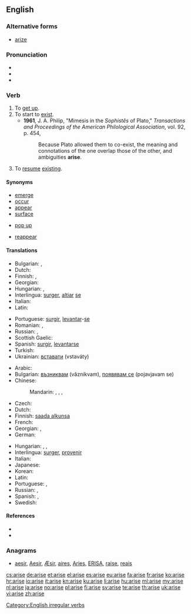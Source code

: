 {{also|ärise}}
==English==

===Alternative forms===
* [[arize]] {{qualifier|obsolete}}

===Pronunciation===
* {{IPA|/əˈraɪz/}}
* {{audio|en-us-arise.ogg|Audio (US)}}
* {{rhymes|aɪz}}

===Verb===
{{en-verb|arises|arising|arose|arisen}}

# To [[get up]].
# To start to [[exist]].
#* '''1961''', J. A. Philip,  "Mimesis in the ''Sophistês'' of Plato," ''Transactions and Proceedings of the American Philological Association'', vol. 92, p. 454,
#*: Because Plato allowed them to co-exist, the meaning and connotations of the one overlap those of the other, and ambiguities '''arise'''.
# To [[resume]] [[exist]]ing.

====Synonyms====
* [[emerge]]
* [[occur]]
* [[appear]]
* [[surface#Verb|surface]]
* {{idiomatic}} [[pop up]]
* {{sense|resume existing}} [[reappear]]

====Translations====
{{trans-top|get up, stand up}}
* Bulgarian: {{t+|bg|излизам|tr=izlizam}}, {{t+|bg|произлизам|tr=proizlizam}}
* Dutch: {{t+|nl|opstaan}}
* Finnish: {{t+|fi|nousta}}, {{t+|fi|syntyä}}
* Georgian: {{t|ka|ადგომა|sc=Geor}}
* Hungarian: {{t+|hu|felkel}}, {{t|hu|felemelkedik}}
* Interlingua: [[surger]], [[altiar]] [[se]]
* Italian: {{t+|it|sorgere}}
* Latin: {{t-|la|surgere}}
{{trans-mid}}
* Portuguese: [[surgir]], [[levantar]]-[[se#Portuguese|se]]
* Romanian: {{t-|ro|ridica}},  {{t-|ro|scula}}
* Russian: {{t|ru|вставать|tr=vstavát’|sc=Cyrl}} {{impf}}, {{t|ru|встать|tr=vstat'|sc=Cyrl}} {{pf.}}
* Scottish Gaelic: {{t|gd|èirich}}
* Spanish: [[surgir]], [[levantar]][[se#Spanish|se]]
* Turkish: {{t+|tr|kalkmak}}
* Ukrainian: [[вставати]] (vstaváty)
{{trans-bottom}}

{{trans-top|start to exist, originate}}
* Arabic: {{t|ar|نهض|tr=náhaɖa|sc=Arab}}
* Bulgarian: [[възниквам]] (vǎznikvam), [[появявам се]] (pojavjavam se)
* Chinese:
*: Mandarin: {{t|zh|起來|sc=Hani}}, {{t|zh|起来|tr=qǐlái|sc=Hani}}, {{t|zh|產生|sc=Hani}}, {{t|zh|产生|tr=chǎnshēng|sc=Hani}}
* Czech: {{t+|cs|vzniknout}}
* Dutch: {{t+|nl|ontstaan}}
* Finnish: [[saada alkunsa]]
* French: {{t+|fr|surgir}}
* Georgian: {{t|ka|აღმოცენება|sc=Geor}}, {{t|ka|წამოჭრა|sc=Geor}}
* German: {{t+|de|entstehen}}
{{trans-mid}}
* Hungarian: {{t|hu|fakad}}, {{t+|hu|ered}}, {{t+|hu|származik}}
* Interlingua: [[surger]], [[provenir]]
* Italian: {{t+|it|sorgere}}
* Japanese: {{t|ja|起こる|tr=おこる, okoru|sc=Jpan}}
* Korean: {{t|ko|일어나다|tr=ireonada|sc=Kore}}
* Latin: {{t-|la|surgere}}
* Portuguese: {{t+|pt|surgir}}, {{t+|pt|provir}}
* Russian: {{t|ru|возникать|tr=voznikát’|sc=Cyrl}} {{impf}}, {{t|ru|возникнуть|tr=vozníknut’|sc=Cyrl}} {{pf.}}
* Spanish: {{t-|es|surgir}}, {{t-|es|provenir}}
* Swedish: {{t+|sv|uppstå}}
{{trans-bottom}}

====References====
* {{R:Century 1911}}
* {{R:Webster 1913}}

===Anagrams===
* [[aesir#English|aesir]], [[Aesir#English|Aesir]], [[Æsir#English|Æsir]], [[aires#English|aires]], [[Aries#English|Aries]], [[ERISA#English|ERISA]], [[raise#English|raise]], [[reais#English|reais]]

[[Category:English irregular verbs]]

[[cs:arise]]
[[de:arise]]
[[et:arise]]
[[el:arise]]
[[es:arise]]
[[eu:arise]]
[[fa:arise]]
[[fr:arise]]
[[ko:arise]]
[[hr:arise]]
[[io:arise]]
[[it:arise]]
[[kn:arise]]
[[ku:arise]]
[[li:arise]]
[[hu:arise]]
[[ml:arise]]
[[my:arise]]
[[nl:arise]]
[[ja:arise]]
[[no:arise]]
[[pl:arise]]
[[fi:arise]]
[[sv:arise]]
[[te:arise]]
[[th:arise]]
[[uk:arise]]
[[vi:arise]]
[[zh:arise]]
